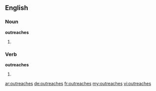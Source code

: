 ==English==

===Noun===
'''outreaches'''

# {{plural of|[[outreach]]}}

===Verb===
'''outreaches'''

# {{third-person singular of|[[outreach]]}}

[[ar:outreaches]]
[[de:outreaches]]
[[fr:outreaches]]
[[my:outreaches]]
[[vi:outreaches]]